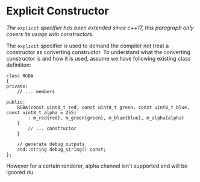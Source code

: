 # Explicit Constructor

_The `explicit` specifier has been extended since c++17, this paragraph only covers its usage with constructors._

The `explicit` specifier is used to demand the compiler not treat a constructor as converting constructor. To understand what the converting constructor is and how it is used, assume we have following existing class definition:

```clike
class RGBA
{
private:
    // ... members

public:
    RGBA(const uint8_t red, const uint8_t green, const uint8_t blue, const uint8_t alpha = 255)
        : m_red{red}, m_green{green}, m_blue{blue}, m_alpha{alpha}
    {
		// ... constructor
    }

	// generate debug outputs
    std::string debug_string() const;
};
```

However for a certain renderer, alpha channel isn't supported and will be ignored du